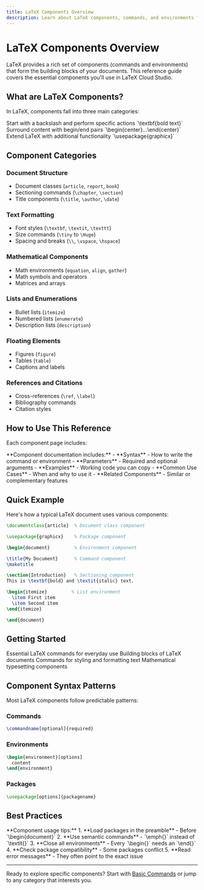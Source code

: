```yaml
---
title: LaTeX Components Overview
description: Learn about LaTeX components, commands, and environments for document creation
---
```


# LaTeX Components Overview

LaTeX provides a rich set of components (commands and environments) that form the building blocks of your documents. This reference guide covers the essential components you'll use in LaTeX Cloud Studio.

## What are LaTeX Components?

In LaTeX, components fall into three main categories:

<CardGroup cols={3}>
<Card title="Commands" icon="terminal">
Start with a backslash and perform specific actions
`\textbf{bold text}`
</Card>
<Card title="Environments" icon="box">
Surround content with begin/end pairs
`\begin{center}...\end{center}`
</Card>
<Card title="Packages" icon="package">
Extend LaTeX with additional functionality
`\usepackage{graphicx}`
</Card>
</CardGroup>

## Component Categories

### Document Structure
- Document classes (`article`, `report`, `book`)
- Sectioning commands (`\chapter`, `\section`)
- Title components (`\title`, `\author`, `\date`)

### Text Formatting
- Font styles (`\textbf`, `\textit`, `\texttt`)
- Size commands (`\tiny` to `\Huge`)
- Spacing and breaks (`\\`, `\vspace`, `\hspace`)

### Mathematical Components
- Math environments (`equation`, `align`, `gather`)
- Math symbols and operators
- Matrices and arrays

### Lists and Enumerations
- Bullet lists (`itemize`)
- Numbered lists (`enumerate`)
- Description lists (`description`)

### Floating Elements
- Figures (`figure`)
- Tables (`table`)
- Captions and labels

### References and Citations
- Cross-references (`\ref`, `\label`)
- Bibliography commands
- Citation styles

## How to Use This Reference

Each component page includes:

<Info>
**Component documentation includes:**
- **Syntax** - How to write the command or environment
- **Parameters** - Required and optional arguments
- **Examples** - Working code you can copy
- **Common Use Cases** - When and why to use it
- **Related Components** - Similar or complementary features
</Info>

## Quick Example

Here's how a typical LaTeX document uses various components:

```latex
\documentclass{article}  % Document class component

\usepackage{graphicx}    % Package component

\begin{document}         % Environment component

\title{My Document}      % Command component
\maketitle

\section{Introduction}   % Sectioning component
This is \textbf{bold} and \textit{italic} text.

\begin{itemize}         % List environment
  \item First item
  \item Second item
\end{itemize}

\end{document}
```

## Getting Started

<CardGroup cols={2}>
<Card title="Basic Commands" icon="code" href="/components/basic-commands">
Essential LaTeX commands for everyday use
</Card>
<Card title="Document Structure" icon="file-lines" href="/components/document-structure">
Building blocks of LaTeX documents
</Card>
<Card title="Text Formatting" icon="font" href="/components/text-formatting">
Commands for styling and formatting text
</Card>
<Card title="Math Mode" icon="square-root-variable" href="/components/math-mode">
Mathematical typesetting components
</Card>
</CardGroup>

## Component Syntax Patterns

Most LaTeX components follow predictable patterns:

### Commands
```latex
\commandname[optional]{required}
```

### Environments
```latex
\begin{environment}[options]
  content
\end{environment}
```

### Packages
```latex
\usepackage[options]{packagename}
```

## Best Practices

<Tip>
**Component usage tips:**
1. **Load packages in the preamble** - Before `\begin{document}`
2. **Use semantic commands** - `\emph{}` instead of `\textit{}`
3. **Close all environments** - Every `\begin{}` needs an `\end{}`
4. **Check package compatibility** - Some packages conflict
5. **Read error messages** - They often point to the exact issue
</Tip>

---

Ready to explore specific components? Start with [Basic Commands](/components/basic-commands) or jump to any category that interests you.